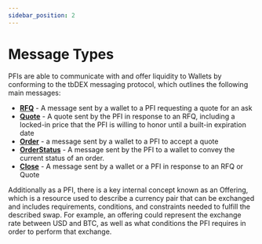 ```yaml
---
sidebar_position: 2
---
```


# Message Types

PFIs are able to communicate with and offer liquidity to Wallets by conforming to the tbDEX messaging protocol, which outlines the following main messages:



* [**RFQ**](/docs/tbdex/api-reference/tbdex-js/protocol/classes/Rfq) - A message sent by a wallet to a PFI requesting a quote for an ask
* [**Quote**](/docs/tbdex/pfi/creating-quotes) - A quote sent by the PFI in response to an RFQ, including a locked-in price that the PFI is willing to honor until a built-in expiration date
* [**Order**](/docs/tbdex/pfi/processing-orders) - a message sent by a wallet to a PFI to accept a quote
* [**OrderStatus**](/docs/tbdex/pfi/processing-orders#provide-an-initial-orderstatus) - A message sent by the PFI to a wallet to convey the current status of an order.
* [**Close**](/docs/tbdex/pfi/processing-orders#close-the-order) - A message sent by a wallet or a PFI in response to an RFQ or Quote

Additionally as a PFI, there is a key internal concept known as an Offering, which is a resource used to describe a currency pair that can be exchanged and includes requirements, conditions, and constraints needed to fulfill the described swap. For example, an offering could represent the exchange rate between USD and BTC, as well as what conditions the PFI requires in order to perform that exchange.
